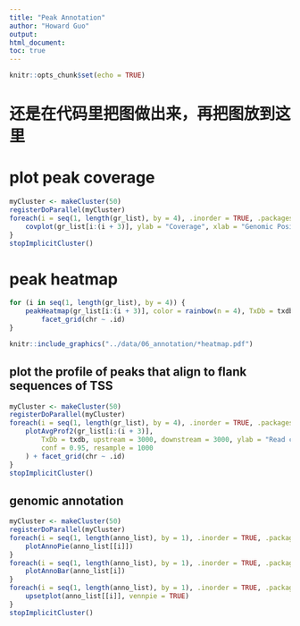 ```yaml
---
title: "Peak Annotation"
author: "Howard Guo"
output: 
html_document:
toc: true
---
```

```r
knitr::opts_chunk$set(echo = TRUE)
```
# 还是在代码里把图做出来，再把图放到这里
# plot peak coverage 
```r
myCluster <- makeCluster(50)
registerDoParallel(myCluster)
foreach(i = seq(1, length(gr_list), by = 4), .inorder = TRUE, .packages = c("ChIPseeker","tidyverse")) %dopar% {
    covplot(gr_list[i:(i + 3)], ylab = "Coverage", xlab = "Genomic Position") + facet_grid(chr ~ .id)
}
stopImplicitCluster()
```
# peak heatmap
```r
for (i in seq(1, length(gr_list), by = 4)) {
    peakHeatmap(gr_list[i:(i + 3)], color = rainbow(n = 4), TxDb = txdb, upstream = 3000, downstream = 3000) +
        facet_grid(chr ~ .id)
}
```
```r
knitr::include_graphics("../data/06_annotation/*heatmap.pdf")
```
## plot the profile of peaks that align to flank sequences of TSS
```r
myCluster <- makeCluster(50)
registerDoParallel(myCluster)
foreach(i = seq(1, length(gr_list), by = 4), .inorder = TRUE, .packages =c("ChIPseeker","tidyverse")) %dopar% {
    plotAvgProf2(gr_list[i:(i + 3)],
        TxDb = txdb, upstream = 3000, downstream = 3000, ylab = "Read count frequency", xlab = "Genomic Region (5'->3')",
        conf = 0.95, resample = 1000
    ) + facet_grid(chr ~ .id)
}
stopImplicitCluster()
```
## genomic annotation
```r
myCluster <- makeCluster(50)
registerDoParallel(myCluster)
foreach(i = seq(1, length(anno_list), by = 1), .inorder = TRUE, .packages = "ChIPseeker") %dopar% {
    plotAnnoPie(anno_list[[i]])
}
foreach(i = seq(1, length(anno_list), by = 1), .inorder = TRUE, .packages = "ChIPseeker") %dopar% {
    plotAnnoBar(anno_list[i])
}
foreach(i = seq(1, length(anno_list), by = 1), .inorder = TRUE, .packages = "ChIPseeker") %dopar% {
    upsetplot(anno_list[[i]], vennpie = TRUE)
}
stopImplicitCluster()
```